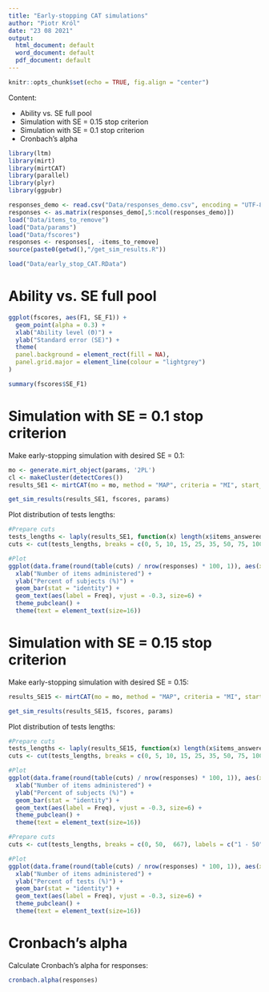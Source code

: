 ```yaml
---
title: "Early-stopping CAT simulations"
author: "Piotr Król"
date: "23 08 2021"
output:
  html_document: default
  word_document: default
  pdf_document: default
---
```


```r
knitr::opts_chunk$set(echo = TRUE, fig.align = "center")
```

Content:

* Ability vs. SE full pool
* Simulation with SE = 0.15 stop criterion
* Simulation with SE = 0.1 stop criterion
* Cronbach's alpha

```r
library(ltm)
library(mirt)
library(mirtCAT)
library(parallel)
library(plyr)
library(ggpubr)
```

```r
responses_demo <- read.csv("Data/responses_demo.csv", encoding = "UTF-8")
responses <- as.matrix(responses_demo[,5:ncol(responses_demo)])
load("Data/items_to_remove")
load("Data/params")
load("Data/fscores")
responses <- responses[, -items_to_remove]
source(paste0(getwd(),"/get_sim_results.R"))
```

```r
load("Data/early_stop_CAT.RData")
```

# Ability vs. SE full pool

```r
ggplot(fscores, aes(F1, SE_F1)) +
  geom_point(alpha = 0.3) +
  xlab("Ability level (Θ)") +
  ylab("Standard error (SE)") +
  theme(
  panel.background = element_rect(fill = NA),
  panel.grid.major = element_line(colour = "lightgrey")
)
```

```r
summary(fscores$SE_F1)
```
# Simulation with SE = 0.1 stop criterion

Make early-stopping simulation with desired SE = 0.1:

```r
mo <- generate.mirt_object(params, '2PL')
cl <- makeCluster(detectCores())
results_SE1 <- mirtCAT(mo = mo, method = "MAP", criteria = "MI", start_item = "MI", local_pattern = responses, cl = cl, design = list(min_SEM = 0.1))
```
```r
get_sim_results(results_SE1, fscores, params)
```

Plot distribution of tests lengths:

```r
#Prepare cuts
tests_lengths <- laply(results_SE1, function(x) length(x$items_answered))
cuts <- cut(tests_lengths, breaks = c(0, 5, 10, 15, 25, 35, 50, 75, 100, 666, 667), labels = c("1 - 5", "6 - 10", "11 - 15", "16 - 25", "26 - 35", "36 - 50", "51 - 75", "76 - 100", "101 - 666", "667"))

#Plot
ggplot(data.frame(round(table(cuts) / nrow(responses) * 100, 1)), aes(x = cuts, y = Freq)) +
  xlab("Number of items administered") +
  ylab("Percent of subjects (%)") +
  geom_bar(stat = "identity") +
  geom_text(aes(label = Freq), vjust = -0.3, size=6) + 
  theme_pubclean() +
  theme(text = element_text(size=16))
```

# Simulation with SE = 0.15 stop criterion

Make early-stopping simulation with desired SE = 0.15:

```r
results_SE15 <- mirtCAT(mo = mo, method = "MAP", criteria = "MI", start_item = "MI", local_pattern = responses, cl = cl, design = list(min_SEM = 0.15))
```
```r
get_sim_results(results_SE15, fscores, params)
```

Plot distribution of tests lengths:

```r
#Prepare cuts
tests_lengths <- laply(results_SE15, function(x) length(x$items_answered))
cuts <- cut(tests_lengths, breaks = c(0, 5, 10, 15, 25, 35, 50, 75, 100, 666, 667), labels = c("1 - 5", "6 - 10", "11 - 15", "16 - 25", "26 - 35", "36 - 50", "51 - 75", "76 - 100", "101 - 666", "667"))

#Plot
ggplot(data.frame(round(table(cuts) / nrow(responses) * 100, 1)), aes(x = cuts, y = Freq)) +
  xlab("Number of items administered") +
  ylab("Percent of subjects (%)") +
  geom_bar(stat = "identity") +
  geom_text(aes(label = Freq), vjust = -0.3, size=6) + 
  theme_pubclean() +
  theme(text = element_text(size=16))
```

```r
#Prepare cuts
cuts <- cut(tests_lengths, breaks = c(0, 50,  667), labels = c("1 - 50", "51 - 667"))

#Plot
ggplot(data.frame(round(table(cuts) / nrow(responses) * 100, 1)), aes(x = cuts, y = Freq)) +
  xlab("Number of items administered") +
  ylab("Percent of tests (%)") +
  geom_bar(stat = "identity") +
  geom_text(aes(label = Freq), vjust = -0.3, size=6) + 
  theme_pubclean() +
  theme(text = element_text(size=16))
```

# Cronbach's alpha

Calculate Cronbach's alpha for responses:

```r
cronbach.alpha(responses)
```